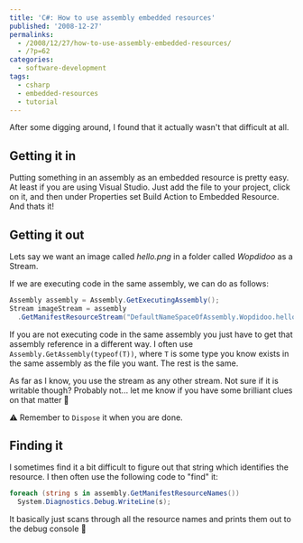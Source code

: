 ---
title: 'C#: How to use assembly embedded resources'
published: '2008-12-27'
permalinks:
  - /2008/12/27/how-to-use-assembly-embedded-resources/
  - /?p=62
categories:
  - software-development
tags:
  - csharp
  - embedded-resources
  - tutorial
---

After some digging around, I found that it actually wasn't that difficult at all.

## Getting it in

Putting something in an assembly as an embedded resource is pretty easy. At least if you are using Visual Studio. Just add the file to your project, click on it, and then under Properties set Build Action to Embedded Resource. And thats it!

## Getting it out

Lets say we want an image called _hello.png_ in a folder called _Wopdidoo_ as a Stream.

If we are executing code in the same assembly, we can do as follows:

```csharp
Assembly assembly = Assembly.GetExecutingAssembly();
Stream imageStream = assembly
  .GetManifestResourceStream("DefaultNameSpaceOfAssembly.Wopdidoo.hello.png");
```

If you are not executing code in the same assembly you just have to get that assembly reference in a different way. I often use `Assembly.GetAssembly(typeof(T))`, where `T` is some type you know exists in the same assembly as the file you want. The rest is the same.

As far as I know, you use the stream as any other stream. Not sure if it is writable though? Probably not... let me know if you have some brilliant clues on that matter 🙂

⚠ Remember to `Dispose` it when you are done.

## Finding it

I sometimes find it a bit difficult to figure out that string which identifies the resource. I then often use the following code to "find" it:

```csharp
foreach (string s in assembly.GetManifestResourceNames())
  System.Diagnostics.Debug.WriteLine(s);
```

It basically just scans through all the resource names and prints them out to the debug console 🙂
